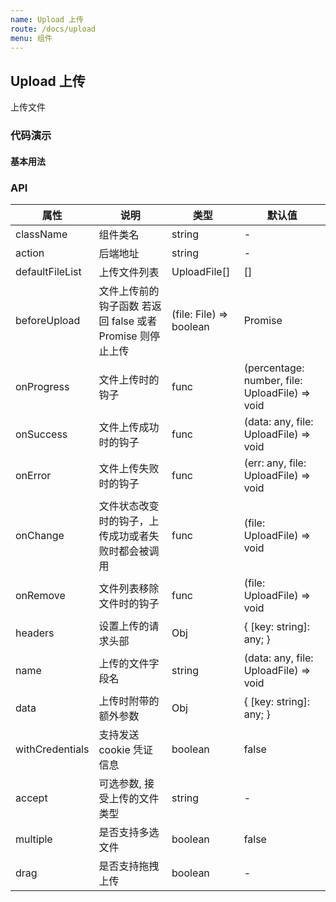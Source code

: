 ```yaml
---
name: Upload 上传
route: /docs/upload
menu: 组件
---
```




## Upload 上传

上传文件

### 代码演示

#### 基本用法

<ShowTools code={BasicDemoCode} title="基本用法">
  <BasicDemo />
</ShowTools>

### API

| 属性 | 说明     | 类型                                         | 默认值 |
| ---- | -------- | -------------------------------------------- | ------ |
| className | 组件类名 |   string   |   - |
| action | 后端地址 | string   | - | 
| defaultFileList | 上传文件列表 | UploadFile[] | [] |
| beforeUpload | 文件上传前的钩子函数 若返回 false 或者 Promise 则停止上传 | 	(file: File) => boolean | Promise| - |   
| onProgress | 文件上传时的钩子 | func | (percentage: number, file: UploadFile) => void | - |  
| onSuccess | 文件上传成功时的钩子 | func | (data: any, file: UploadFile) => void | - |
| onError | 	文件上传失败时的钩子 | func | (err: any, file: UploadFile) => void| - |  
| onChange | 文件状态改变时的钩子，上传成功或者失败时都会被调用 | func | (file: UploadFile) => void | - |  
| onRemove | 文件列表移除文件时的钩子 | func | 	(file: UploadFile) => void | - | 
| headers | 	设置上传的请求头部 | Obj | { [key: string]: any; } | - |  
| name | 上传的文件字段名 | 	string | (data: any, file: UploadFile) => void | - |
| data | 	上传时附带的额外参数 | Obj | 	{ [key: string]: any; }| - |  
| withCredentials | 	支持发送 cookie 凭证信息 | boolean | false | - |  
| accept | 可选参数, 接受上传的文件类型 | string| 	- | - |  
| multiple | 	是否支持多选文件 | boolean | false | - |  
| drag | 	是否支持拖拽上传| boolean | 	- | - |         
